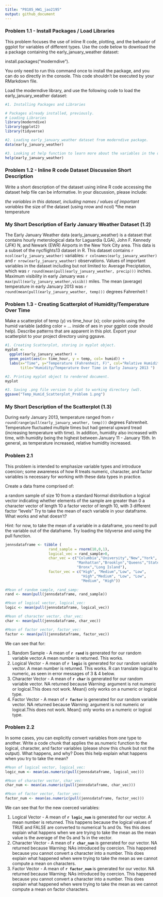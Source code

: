 ```yaml
---
title: "P8105_HW1_jao2195"
output: github_document
---
```


### Problem 1.1 - Install Packages / Load Libraries

This problem focuses the use of inline R code, plotting, and the behavior of ggplot for variables of different types.
Use the code below to download the a package containing the early_january_weather dataset:

install.packages("moderndive").

You only need to run this command once to install the package, and you can do so directly in the console. This code shouldn’t be executed by your RMarkdown file.

Load the moderndive library, and use the following code to load the early_january_weather dataset:

```r
#1. Installing Packages and Libraries 

# Packages already installed, previously. 
# Loading Libraries
library(moderndive)
library(ggplot2)
library(tidyverse)

#2. Loading early_january_weather dataset from moderndive package.
data(early_january_weather)

#3. Looking at help function to learn more about the variables in the dataset. 
help(early_january_weather)

```

### Problem 1.2 - Inline R code Dataset Discussion Short Description

Write a short description of the dataset using inline R code accessing the dataset help file can be informative. In your discussion, please include:

*the variables in this dataset, including names / values of important variables
*the size of the dataset (using nrow and ncol)
*the mean temperature

################################################################################
### My Short Description of Early January Weather Dataset (1.2)

The Early January Weather data (early_january_weather) is a dataset that contains hourly meterological data for Laguardia (LGA), John F. Kennedy (JFK) N, and Newark (EWR) Airports in the New York City area. This data is a subset of the nycflights13 dataset in R.  This dataset contains `r ncol(early_january_weather)` variables: `r colnames(early_january_weather)` and `r nrow(early_january_weather)` observations. Values of important variables in the dataset including but not limited to: Average Preciptation, which was `r round(mean(pull(early_january_weather, precip)))` inches. Maximum visibility in early January was `r max(pull(early_january_weather,visib))` miles. The mean (average) temperature in early January 2013 was `r round(mean(pull(early_january_weather, temp)))` degrees Fahrenheit !

################################################################################
### Problem 1.3 - Creating Scatterplot of Humidity/Temperature Over Time 

Make a scatterplot of temp (y) vs time_hour (x); color points using the humid variable (adding color = ... inside of aes in your ggplot code should help). Describe patterns that are apparent in this plot.
Export your scatterplot to your project directory using ggsave.


```r
#1. Creating Scatterplot, storing in myplot object.
myplot <-
  ggplot(early_january_weather) + 
  geom_point(aes(x= time_hour, y = temp, col= humid)) + 
  labs(x="Time", y="Temperature (Fahrenheit, F)", col="Relative Humidity", 
       title="Humidity/Temperature Over Time in Early January 2013 ") 

#2. Printing myplot object to rendered document.
myplot

#3. Saving .png file version to plot to working directory (wd).
ggsave("Temp_Humid_Scatterplot_Problem 1.png") 

```

################################################################################
### My Short Description of the Scatterplot (1.3)

During early January 2013, temperature ranged from `r round(range(pull(early_january_weather, temp)))` degrees Fahrenheit. 
Temperature fluctuated multiple times but had general upward tread (increasing temperature with time). 
In addition, humidity also increased with time, with humidity being the highest between January 11 - January 15th. 
In general, as temperature increased, relative humidity increased.

################################################################################
################################################################################

### Problem 2.1 

This problem is intended to emphasize variable types and introduce coercion; some awareness of how R treats numeric, character, and factor variables is necessary for working with these data types in practice.

Create a data frame comprised of:

a random sample of size 10 from a standard Normal distribution
a logical vector indicating whether elements of the sample are greater than 0
a character vector of length 10
a factor vector of length 10, with 3 different factor “levels”
Try to take the mean of each variable in your dataframe. What works and what doesn’t?

Hint: for now, to take the mean of a variable in a dataframe, you need to pull the variable out of the dataframe. Try loading the tidyverse and using the pull function.




```r


jennsdataframe <- tibble (
                    rand_sample = rnorm(10,0,1), 
                    logical_vec = rand_sample>0,
                    char_vec = c("Columbia","University","New","York",
                                 "Manhattan","Brooklyn","Queens","Staten Island",
                                 "Bronx","Long Island"), 
                    factor_vec = c("High", "Medium","Low", "Low", 
                                   "High","Medium", "Low", "Low", 
                                   "Medium", "High"))
  
#Mean of random sample, rand_samp:                  
rand <- mean(pull(jennsdataframe, rand_sample))

#Mean of logical vector, logical_vec:  
logic <- mean(pull(jennsdataframe, logical_vec))

#Mean of character vector, char_vec:  
char <- mean(pull(jennsdataframe, char_vec))

#Mean of factor vector, factor_vec:  
factor <- mean(pull(jennsdataframe, factor_vec))

```
We can see that for:

1) Random Sample - A mean of  **`r rand`** is generated for our random variable vector.A mean number is returned. This works.
2) Logical Vector - A mean of  **`r logic`** is generated for our random variable vector. A mean number is returned. This works. R can translate logical to numeric, as seen in error messages of 3 & 4 below.
3) Character Vector - A mean of  **`r char`** is generated for our random variable vector. NA returned because Warning: argument is not numeric or logical.This does not work. Mean() only works on a numeric or logical type.
4) Factor Vector  - A mean of  **`r factor`** is generated for our random variable vector. NA returned because Warning: argument is not numeric or logical.This does not work. Mean() only works on a numeric or logical type.


#################################
### Problem 2.2 
In some cases, you can explicitly convert variables from one type to another. Write a code chunk that applies the as.numeric function to the logical, character, and factor variables (please show this chunk but not the output). What happens, and why? Does this help explain what happens when you try to take the mean?

```r

#Mean of logical vector, logical_vec:  
logic_num <- mean(as.numeric(pull(jennsdataframe, logical_vec)))

#Mean of character vector, char_vec:  
char_num <- mean(as.numeric(pull(jennsdataframe, char_vec)))

#Mean of factor vector, factor_vec:  
factor_num <- mean(as.numeric(pull(jennsdataframe, factor_vec)))
```

We can see that for the new coerced variables:

1) Logical Vector - A mean of  **`r logic_num`** is generated for our vector. A mean number is returned. This happens because the logical values of TRUE and FALSE are converted to numerical 1s and 0s.  Yes this does explain what happens when we are trying to take the mean as the mean value is the average of the 0s and 1s in the vector. 
2) Character Vector - A mean of  **`r char_num`** is generated for our vector. NA returned because Warning: NAs introduced by coercion. This happened because you cannot convert a character into a number. This does explain what happened when were trying to take the mean as we cannot compute a mean on characters. 
3) Factor Vector  - A mean of  **`r factor_num`** is generated for our vector. NA returned because Warning: NAs introduced by coercion. This happened because you cannot convert a character into a number. This does explain what happened when were trying to take the mean as we cannot compute a mean on factor characters. 